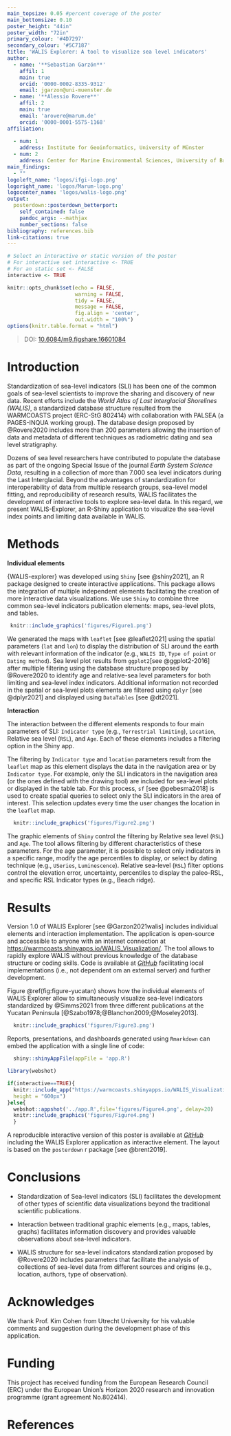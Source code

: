 ```yaml
---
main_topsize: 0.05 #percent coverage of the poster
main_bottomsize: 0.10
poster_height: "44in"
poster_width: "72in"
primary_colour: '#4D7297'
secondary_colour: '#5C7187'
title: 'WALIS Explorer: A tool to visualize sea level indicators'
author:
  - name: '**Sebastian Garzón**'
    affil: 1
    main: true
    orcid: '0000-0002-8335-9312'
    email: jgarzon@uni-muenster.de
  - name: '**Alessio Rovere**'
    affil: 2
    main: true
    email: 'arovere@marum.de'
    orcid: '0000-0001-5575-1168'
affiliation:
    
  - num: 1
    address: Institute for Geoinformatics, University of Münster
  - num: 2
    address: Center for Marine Environmental Sciences, University of Bremen
main_findings:
  - ""
logoleft_name: 'logos/ifgi-logo.png'
logoright_name: 'logos/Marum-logo.png'
logocenter_name: 'logos/walis-logo.png'
output: 
  posterdown::posterdown_betterport:
    self_contained: false
    pandoc_args: --mathjax
    number_sections: false
bibliography: references.bib
link-citations: true
---
```


```r
# Select an interactive or static version of the poster
# For interactive set interactive <- TRUE
# For an static set <- FALSE
interactive <- TRUE
```


```r

knitr::opts_chunk$set(echo = FALSE,
                      warning = FALSE,
                      tidy = FALSE,
                      message = FALSE,
                      fig.align = 'center',
                      out.width = "100%")
options(knitr.table.format = "html") 
```
> DOI: [10.6084/m9.figshare.16601084](https://doi.org/10.6084/m9.figshare.16601084)

# Introduction

Standardization of sea-level indicators (SLI) has been one of the common goals of sea-level scientists to improve the sharing and discovery of new data. Recent efforts include the *World Atlas of Last Interglacial Shorelines (WALIS)*, a standardized database structure resulted from the WARMCOASTS project (ERC-StG 802414) with collaboration with PALSEA (a PAGES-INQUA working group). The database design proposed by @Rovere2020 includes more than 200 parameters allowing the insertion of data and metadata of different techniques as radiometric dating and sea level stratigraphy. 

Dozens of sea level researchers have contributed to populate the database as part of the ongoing Special Issue of the journal *Earth System Science Data*, resulting in a collection of more than 7.000 sea level indicators during the Last Interglacial. Beyond the advantages of standardization for interoperability of data from multiple research groups, sea-level model fitting, and reproducibility of research results, WALIS facilitates the development of interactive tools to explore sea-level data. In this regard, we present WALIS-Explorer, an R-Shiny application to visualize the sea-level index points and limiting data available in WALIS.

# Methods

**Individual elements**

{WALIS-explorer} was developed using `Shiny` [see @shiny2021], an R package designed to create interactive applications. This package allows the integration of multiple independent elements facilitating the creation of more interactive data visualizations. We use `Shiny` to combine three common sea-level indicators publication elements: maps, sea-level plots, and tables.

```r
 knitr::include_graphics('figures/Figure1.png')
```

We generated the maps with `leaflet` [see @leaflet2021] using the spatial parameters (`lat` and `lon`) to display the distribution of SLI around the earth with relevant information of the indicator (e.g., `WALIS ID`, `Type of point` or `Dating method`). Sea level plot results from `ggplot2`[see @ggplot2-2016] after multiple filtering using the database structure proposed by @Rovere2020 to identify age and relative-sea level parameters for both limiting and sea-level index indicators. Additional information not recorded in the spatial or sea-level plots elements are filtered using `dplyr` [see @dplyr2021] and displayed using `DataTables` [see @dt2021].

**Interaction**

The interaction between the different elements responds to four main parameters of SLI: `Indicator type` (e.g., `Terrestrial limiting`), `Location`, Relative sea level (`RSL`), and `Age`. Each of these elements includes a filtering option in the Shiny app.

The filtering by `Indicator type` and `location` parameters result from the `leaflet` map as this element displays the data in the navigation area or by `Indicator type`. For example, only the SLI indicators in the navigation area (or the ones defined with the drawing tool) are included for sea-level plots or displayed in the table tab. For this process, `sf`  [see @pebesma2018] is used to create spatial queries to select only the SLI indicators in the area of interest. This selection updates every time the user changes the location in the `leaflet` map.

```r
  knitr::include_graphics('figures/Figure2.png')
```


The graphic elements of `Shiny` control the filtering by Relative sea level (`RSL`) and `Age`. The tool allows filtering by different characteristics of these parameters. For the age parameter, it is possible to select only indicators in a specific range, modify the age percentiles to display, or select by dating technique (e.g., `USeries`, `Luminescence`). Relative sea-level (`RSL`) filter options control the elevation error, uncertainty, percentiles to display the paleo-RSL, and specific RSL Indicator types (e.g., Beach ridge).

# Results

Version 1.0 of WALIS Explorer [see @Garzon2021walis] includes individual elements and interaction implementation. The application is open-source and accessible to anyone with an internet connection at [https://warmcoasts.shinyapps.io/WALIS_Visualization/](https://warmcoasts.shinyapps.io/WALIS_Visualization/). The tool allows to rapidly explore WALIS without previous knowledge of the database structure or coding skills. Code is available at [*GitHub*](https://github.com/Alerovere/WALIS_Visualization) facilitating local implementations (i.e., not dependent om an external server) and further development.

Figure \@ref(fig:figure-yucatan) shows how the individual elements of WALIS Explorer allow to simultaneously visualize sea-level indicators standardized by @Simms2021 from three different publications at the Yucatan Peninsula [@Szabo1978;@Blanchon2009;@Moseley2013]. 

```r
  knitr::include_graphics('figures/Figure3.png')
```

Reports, presentations, and dashboards generated using `Rmarkdown` can embed the application with a single line of code:

```r
  shiny::shinyAppFile(appFile = 'app.R')
```


```r

library(webshot)

if(interactive==TRUE){
  knitr::include_app("https://warmcoasts.shinyapps.io/WALIS_Visualization/",
  height = "600px")
}else{
  webshot::appshot('../app.R',file='figures/Figure4.png', delay=20)
  knitr::include_graphics('figures/Figure4.png')
  }
```

A reproducible interactive version of this poster is available at [*GitHub*](https://github.com/Alerovere/WALIS_Visualization) including the WALIS Explorer application as interactive element. The layout is based on the `posterdown` r package [see @brent2019].

# Conclusions

* Standardization of Sea-level indicators (SLI) facilitates the development of other types of scientific data visualizations beyond the traditional scientific publications.

* Interaction between traditional graphic elements (e.g., maps, tables, graphs) facilitates information discovery and provides valuable observations about sea-level indicators.

* WALIS structure for sea-level indicators standardization proposed by @Rovere2020 includes parameters that facilitate the analysis of collections of sea-level data from different sources and origins (e.g., location, authors, type of observation).

# Acknowledges

We thank Prof. Kim Cohen from Utrecht University for his valuable comments and suggestion during the development phase of this application.

# Funding 

This project has received funding from the European Research Council (ERC) under the European Union's Horizon 2020 research and innovation programme (grant agreement No.802414).

# References
